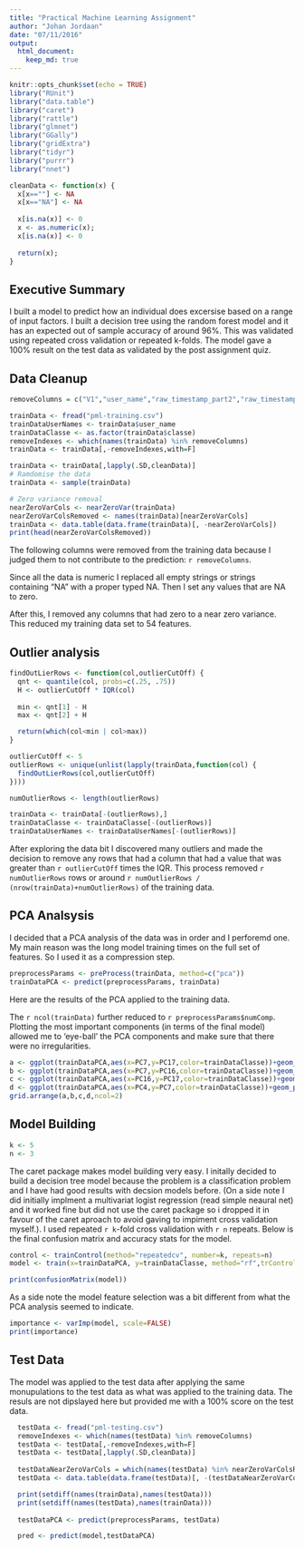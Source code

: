 ```yaml
---
title: "Practical Machine Learning Assignment"
author: "Johan Jordaan"
date: "07/11/2016"
output:
  html_document:
    keep_md: true
---
```


```r
knitr::opts_chunk$set(echo = TRUE)
library("RUnit")
library("data.table")
library("caret")
library("rattle")
library("glmnet")
library("GGally")
library("gridExtra")
library("tidyr")
library("purrr")
library("nnet")

cleanData <- function(x) {
  x[x==""] <- NA
  x[x=="NA"] <- NA
  
  x[is.na(x)] <- 0
  x <- as.numeric(x);
  x[is.na(x)] <- 0
  
  return(x);  
}
```

## Executive Summary

I built a model to predict how an individual does excersise based on a range of input factors. I built a decision tree using the random forest model and it has an expected out of sample accuracy of around 96%. This was validated using repeated cross validation or repeated k-folds. The model gave a 100% result on the test data as validated by the post assignment quiz.  


## Data Cleanup
```r
removeColumns = c("V1","user_name","raw_timestamp_part2","raw_timestamp_part2","cvtd_timestamp","new_window","num_window","classe","problem_id")

trainData <- fread("pml-training.csv")
trainDataUserNames <- trainData$user_name
trainDataClasse <- as.factor(trainData$classe) 
removeIndexes <- which(names(trainData) %in% removeColumns)
trainData <- trainData[,-removeIndexes,with=F]

trainData <- trainData[,lapply(.SD,cleanData)]
# Ramdomise the data
trainData <- sample(trainData)

# Zero variance removal
nearZeroVarCols <- nearZeroVar(trainData)
nearZeroVarColsRemoved <- names(trainData)[nearZeroVarCols]
trainData <- data.table(data.frame(trainData)[, -nearZeroVarCols])
print(head(nearZeroVarColsRemoved))
```
The following columns were removed from the training data because I judged them to not contribute to the prediction: `r removeColumns`. 

Since all the data is numeric I replaced all empty strings or strings containing "NA" with a proper typed NA. Then I set any values that are NA to zero.

After this, I removed any columns that had zero to a near zero variance. This reduced my training data set to 54 features.

## Outlier analysis
```r
findOutLierRows <- function(col,outlierCutOff) {
  qnt <- quantile(col, probs=c(.25, .75))
  H <- outlierCutOff * IQR(col)
  
  min <- qnt[1] - H
  max <- qnt[2] + H

  return(which(col<min | col>max))
}

outlierCutOff <- 5
outlierRows <- unique(unlist(lapply(trainData,function(col) {
  findOutLierRows(col,outlierCutOff)
})))

numOutlierRows <- length(outlierRows)

trainData <- trainData[-(outlierRows),]
trainDataClasse <- trainDataClasse[-(outlierRows)]
trainDataUserNames <- trainDataUserNames[-(outlierRows)]


```
After exploring the data bit I discovered many outliers and made the decision to remove any rows that had a column that had a value that was greater than `r outlierCutOff` times the IQR. This process removed `r numOutlierRows` rows or around `r numOutlierRows / (nrow(trainData)+numOutlierRows)` of the training data.

## PCA Analsysis
I decided that a PCA analysis of the data was in order and I perforemd one. My main reason was the long model training times on the full set of features. So I used it as a compression step. 
```r
preprocessParams <- preProcess(trainData, method=c("pca"))
trainDataPCA <- predict(preprocessParams, trainData)
```


Here are the results of the PCA applied to the training data.

The `r ncol(trainData)`  further reduced to `r preprocessParams$numComp`. Plotting the most important components (in terms of the final model) allowed me to 'eye-ball' the PCA components and make sure that there were no irregularities. 

```r
a <- ggplot(trainDataPCA,aes(x=PC7,y=PC17,color=trainDataClasse))+geom_point(alpha=0.03)
b <- ggplot(trainDataPCA,aes(x=PC7,y=PC16,color=trainDataClasse))+geom_point(alpha=0.03)
c <- ggplot(trainDataPCA,aes(x=PC16,y=PC17,color=trainDataClasse))+geom_point(alpha=0.03)
d <- ggplot(trainDataPCA,aes(x=PC4,y=PC7,color=trainDataClasse))+geom_point(alpha=0.03)
grid.arrange(a,b,c,d,ncol=2)
```

## Model Building
```r
k <- 5
n <- 3
```
The caret package makes model building very easy. I initally decided to build a decision tree model because the problem is a classification problem and I have had good results with decsion models before. (On a side note I did initially implment a multivariat logist regression (read simple neaural net) and it worked fine but did not use the caret package so i dropped it in favour of the caret aproach to avoid gaving to impiment cross validation myself.). I used repeated `r k`-fold cross validation with `r n` repeats. Below is the final confusion matrix and accuracy stats for the model. 
```r
control <- trainControl(method="repeatedcv", number=k, repeats=n)
model <- train(x=trainDataPCA, y=trainDataClasse, method="rf",trControl=control)
```

```r
print(confusionMatrix(model))
```

As a side note the model feature selection was a bit different from what the PCA analysis seemed to indicate. 
```r
importance <- varImp(model, scale=FALSE)
print(importance)
```

## Test Data
The model was applied to the test data after applying the same monupulations to the test data as what was applied to the training data. The resuls are not dipslayed here but provided me with a 100% score on the test data.
```r
  testData <- fread("pml-testing.csv")
  removeIndexes <- which(names(testData) %in% removeColumns)
  testData <- testData[,-removeIndexes,with=F]
  testData <- testData[,lapply(.SD,cleanData)]
 
  testDataNearZeroVarCols = which(names(testData) %in% nearZeroVarColsRemoved)
  testData <- data.table(data.frame(testData)[, -(testDataNearZeroVarCols)])

  print(setdiff(names(trainData),names(testData)))
  print(setdiff(names(testData),names(trainData)))
  
  testDataPCA <- predict(preprocessParams, testData)

  pred <- predict(model,testDataPCA)  
```



